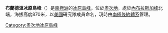 {{Coord|80|2|S|159|55|E|source:GNIS|display=title}}

'''布蘭德溫冰原島峰'''（{{lang-en|Brandwein Nunataks}}）是[[南極洲|南極洲]]的[[冰原島峰|冰原島峰]]，位於[[奧次地|奧次地]]，處於[[內布拉斯加峰|內布拉斯加峰]]北端，海拔高度870米，以[[美國|美國]]研究隊成員命名，現時由[[南極條約體系|南極條約體系]]管理。

{{DEFAULTSORT:Brandwein Nunataks}}
[[Category:奧次地冰原島峰|Category:奧次地冰原島峰]]


{{OatesLand-geo-stub}}